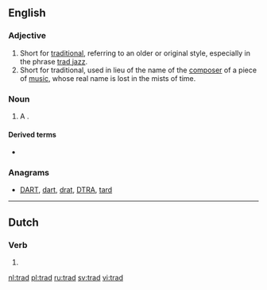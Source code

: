 {{also|träd|tråd|trąd}}
==English==

===Adjective===
{{en-adj|?}}

# Short for [[traditional]], referring to an older or original style, especially in the phrase [[trad jazz]].
# Short for traditional, used in lieu of the name of the [[composer]] of a piece of [[music]], whose real name is lost in the mists of time.

===Noun===
{{en-noun}}

# {{context|climbing|lang=en}} A {{l/en|traditional climb}}.

====Derived terms====
* {{l/en|trad bolted}}

===Anagrams===
* [[DART#English|DART]], [[dart#English|dart]], [[drat#English|drat]], [[DTRA#English|DTRA]], [[tard#English|tard]]

----

==Dutch==

===Verb===
{{nl-verb-form}}

# {{nl-verb form of|n=sg|t=past|m=ind|treden}}

[[nl:trad]]
[[pl:trad]]
[[ru:trad]]
[[sv:trad]]
[[vi:trad]]